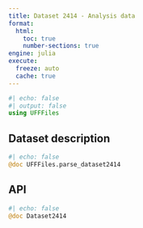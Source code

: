 ```yaml
---
title: Dataset 2414 - Analysis data
format:
  html:
    toc: true
    number-sections: true
engine: julia
execute:
  freeze: auto
  cache: true
---
```


```julia
#| echo: false
#| output: false
using UFFFiles
```

## Dataset description

```julia
#| echo: false
@doc UFFFiles.parse_dataset2414
```

## API

::: {.api}
```julia
#| echo: false
@doc Dataset2414
```
:::
